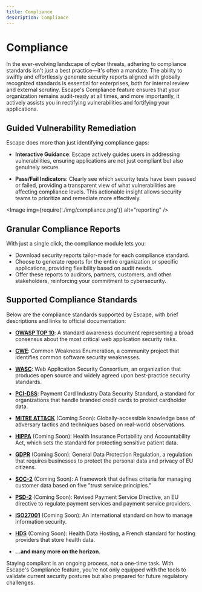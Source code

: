 ```yaml
---
title: Compliance
description: Compliance
---
```



# Compliance

In the ever-evolving landscape of cyber threats, adhering to compliance standards isn't just a best practice—it's often a mandate. The ability to swiftly and effortlessly generate security reports aligned with globally recognized standards is essential for enterprises, both for internal review and external scrutiny. Escape's Compliance feature ensures that your organization remains audit-ready at all times, and more importantly, it actively assists you in rectifying vulnerabilities and fortifying your applications.

## Guided Vulnerability Remediation

Escape does more than just identifying compliance gaps:

- **Interactive Guidance**: Escape actively guides users in addressing vulnerabilities, ensuring applications are not just compliant but also genuinely secure.

- **Pass/Fail Indicators**: Clearly see which security tests have been passed or failed, providing a transparent view of what vulnerabilities are affecting compliance levels. This actionable insight allows security teams to prioritize and remediate more effectively.

<Image img={require('./img/compliance.png')} alt="reporting" />

## Granular Compliance Reports

With just a single click, the compliance module lets you:

- Download security reports tailor-made for each compliance standard.
- Choose to generate reports for the entire organization or specific applications, providing flexibility based on audit needs.
- Offer these reports to auditors, partners, customers, and other stakeholders, reinforcing your commitment to cybersecurity.

## Supported Compliance Standards

Below are the compliance standards supported by Escape, with brief descriptions and links to official documentation:

- [**OWASP TOP 10**](https://owasp.org/www-project-top-ten/): A standard awareness document representing a broad consensus about the most critical web application security risks.

- [**CWE**](https://cwe.mitre.org/): Common Weakness Enumeration, a community project that identifies common software security weaknesses.

- [**WASC**](http://www.webappsec.org/): Web Application Security Consortium, an organization that produces open source and widely agreed upon best-practice security standards.

- [**PCI-DSS**](https://www.pcisecuritystandards.org/pci_security/): Payment Card Industry Data Security Standard, a standard for organizations that handle branded credit cards to protect cardholder data.

- [**MITRE ATT&CK**](https://attack.mitre.org/) (Coming Soon): Globally-accessible knowledge base of adversary tactics and techniques based on real-world observations. 

- [**HIPPA**](https://www.hhs.gov/hipaa/) (Coming Soon): Health Insurance Portability and Accountability Act, which sets the standard for protecting sensitive patient data.

- [**GDPR**](https://eur-lex.europa.eu/eli/reg/2016/679/oj) (Coming Soon): General Data Protection Regulation, a regulation that requires businesses to protect the personal data and privacy of EU citizens.

- [**SOC-2**](https://www.aicpa.org/interestareas/frc/assuranceadvisoryservices/aicpasoc2report.html) (Coming Soon): A framework that defines criteria for managing customer data based on five "trust service principles."

- [**PSD-2**](https://ec.europa.eu/info/law/payment-services-psd-2-directive-eu-2015-2366_en) (Coming Soon): Revised Payment Service Directive, an EU directive to regulate payment services and payment service providers.

- [**ISO27001**](https://www.iso.org/isoiec-27001-information-security.html) (Coming Soon): An international standard on how to manage information security.

- [**HDS**](https://esante.gouv.fr/en/actors/digital-health/hosting-health-data) (Coming Soon): Health Data Hosting, a French standard for hosting providers that store health data.

- **...and many more on the horizon.**

Staying compliant is an ongoing process, not a one-time task. With Escape's Compliance feature, you're not only equipped with the tools to validate current security postures but also prepared for future regulatory challenges.
